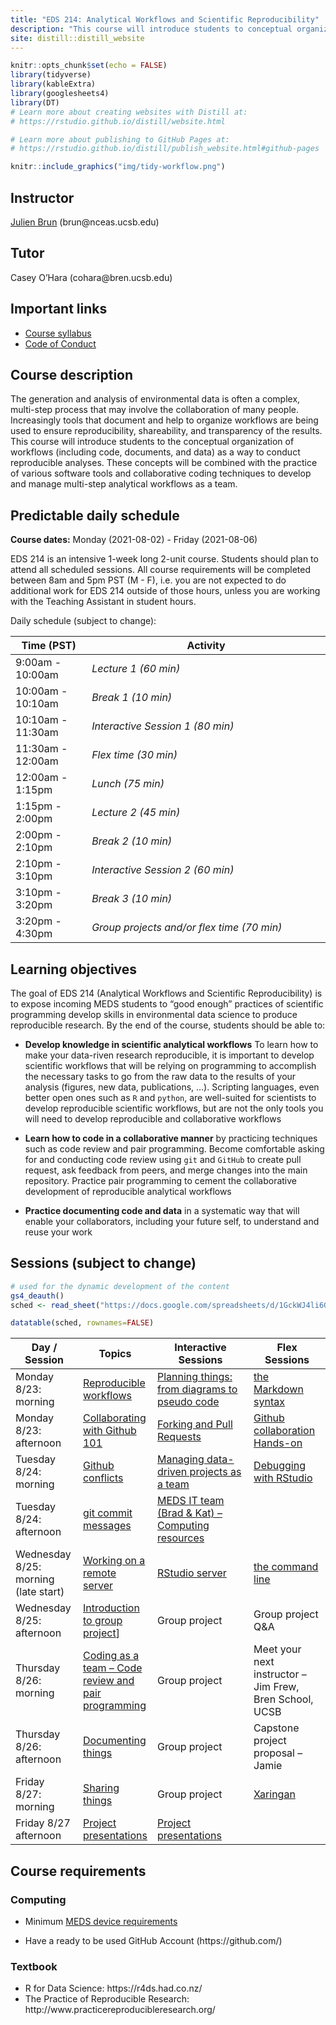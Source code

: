 ```yaml
---
title: "EDS 214: Analytical Workflows and Scientific Reproducibility"
description: "This course will introduce students to conceptual organization of workflows as a way to conduct reproducible analyses"
site: distill::distill_website
---
```


```r
knitr::opts_chunk$set(echo = FALSE)
library(tidyverse)
library(kableExtra)
library(googlesheets4)
library(DT)
# Learn more about creating websites with Distill at:
# https://rstudio.github.io/distill/website.html

# Learn more about publishing to GitHub Pages at:
# https://rstudio.github.io/distill/publish_website.html#github-pages

```

```r

knitr::include_graphics("img/tidy-workflow.png")
```
## Instructor

[Julien Brun](https://brunj7.github.io/about.html) (brun\@nceas.ucsb.edu)

## Tutor

Casey O'Hara (cohara\@bren.ucsb.edu)

## Important links

-   [Course syllabus](https://bren.ucsb.edu/courses/eds-214)
-   [Code of Conduct](code_of_conduct.html)

## Course description

The generation and analysis of environmental data is often a complex, multi-step process that may involve the collaboration of many people. Increasingly tools that document and help to organize workflows are being used to ensure reproducibility, shareability, and transparency of the results. This course will introduce students to the conceptual organization of workflows (including code, documents, and data) as a way to conduct reproducible analyses. These concepts will be combined with the practice of various software tools and collaborative coding techniques to develop and manage multi-step analytical workflows as a team.


## Predictable daily schedule

**Course dates:** Monday (2021-08-02) - Friday (2021-08-06)

EDS 214 is an intensive 1-week long 2-unit course. Students should plan to attend all scheduled sessions. All course requirements will be completed between 8am and 5pm PST (M - F), i.e. you are not expected to do additional work for EDS 214 outside of those hours, unless you are working with the Teaching Assistant in student hours.

Daily schedule (subject to change):

|  **Time (PST)**   |        **Activity**                                       |
|-------------------|-----------------------------------------------------------|
| 9:00am - 10:00am  | *Lecture 1 (60 min)*                                      |
| 10:00am - 10:10am | *Break 1 (10 min)*                                        |
| 10:10am - 11:30am | *Interactive Session 1 (80 min)*                          |
| 11:30am - 12:00am | *Flex time (30 min)*                                      |
| 12:00am - 1:15pm  | *Lunch (75 min)*                                          |
| 1:15pm - 2:00pm   | *Lecture 2 (45 min)*                                      |
| 2:00pm - 2:10pm   | *Break 2 (10 min)*                                        |
| 2:10pm - 3:10pm   | *Interactive Session 2 (60 min)*                          |
| 3:10pm - 3:20pm   | *Break 3 (10 min)*                                        |
| 3:20pm - 4:30pm   | *Group projects and/or flex time (70 min)*                |


## Learning objectives

The goal of EDS 214 (Analytical Workflows and Scientific Reproducibility) is to expose incoming MEDS students to "good enough" practices of scientific programming develop skills in environmental data science to produce reproducible research. By the end of the course, students should be able to: 

-   **Develop knowledge in scientific analytical workflows** To learn how to make your data-riven research reproducible, it is important to develop scientific workflows that will be relying on programming to accomplish the necessary tasks to go from the raw data to the results  of your analysis (figures, new data, publications, ...). Scripting languages, even better open ones such as `R` and `python`, are well-suited for scientists to develop reproducible scientific workflows, but are not the only tools you will need to develop reproducible and collaborative workflows

-   **Learn how to code in a collaborative manner** by practicing techniques such as code review and pair programming. Become comfortable asking for and conducting code review using `git` and `GitHub` to create pull request, ask feedback from peers, and merge changes into the main repository. Practice pair programming to cement the collaborative development of reproducible analytical workflows

-   **Practice documenting code and data** in a systematic way that will enable your collaborators, including your future self, to understand and reuse your work



## Sessions (subject to change)

```r
# used for the dynamic development of the content
gs4_deauth()
sched <- read_sheet("https://docs.google.com/spreadsheets/d/1GckWJ4li6G2AyCjS8MrQSN6znym27aO9IPujdWfHc14/edit#gid=0")

datatable(sched, rownames=FALSE)

```

| Day / Session	| Topics |	Interactive Sessions |	Flex Sessions |
|--------------|--------|-----------------------|----------------|
| Monday 8/23: morning | [Reproducible workflows](https://docs.google.com/presentation/d/e/2PACX-1vRO81O7IJeTHihyMu6yXTsHhWozBbTWWVHy9YJ2ytilrOBji24dzhDTMilQc0hna9prfXLlsLnafa1B/pub?start=false&loop=false&delayms=60000&slide=id.p) | [Planning things: from diagrams to pseudo code](https://brunj7.github.io/EDS-214-analytical-workflows/day_1.html#planing-things) | [the Markdown syntax](https://brunj7.github.io/EDS-214-analytical-workflows/day_1.html#flex-session) |
| Monday 8/23: afternoon | [Collaborating with Github 101](https://brunj7.github.io/EDS-214-analytical-workflows/day_1.html#coding-together-managing-scripts) | [Forking and Pull Requests](https://brunj7.github.io/EDS-214-analytical-workflows/day_1.html#collaborating-through-forking) | [Github collaboration Hands-on](https://brunj7.github.io/EDS-214-analytical-workflows/day_1.html#hands-on-1) |
| Tuesday 8/24: morning | [Github conflicts](https://brunj7.github.io/EDS-214-analytical-workflows/day2-git-collaboration-conflicts.html) |	[Managing data-driven projects as a team](https://brunj7.github.io/EDS-214-analytical-workflows/day2-projects_team.html)  | [Debugging with RStudio](https://brunj7.github.io/EDS-214-analytical-workflows/rstudio_debugging.html) |
| Tuesday 8/24: afternoon	| [git commit messages](https://brunj7.github.io/EDS-214-analytical-workflows/day2-github_commit_messages.html) |	[MEDS IT team (Brad & Kat) -- Computing resources](https://ucsb.app.box.com/notes/850504913040?s=zzy77gwmmil94a5k1seuttzz12urlyvp) |
| Wednesday 8/25: morning (late start) | [Working on a remote server](https://brunj7.github.io/EDS-214-analytical-workflows/day3-remote_server.html) |	[RStudio server](https://brunj7.github.io/EDS-214-analytical-workflows/day3-remote_server.html#rstudio-server) | [the command line](https://brunj7.github.io/EDS-214-analytical-workflows/day3-remote_server.html#command-line) |
| Wednesday 8/25: afternoon |	[Introduction to group project](https://brunj7.github.io/EDS-214-analytical-workflows/group_project.html)] |	Group project	| Group project Q&A |
| Thursday 8/26: morning | [Coding as a team -- Code review and pair programming](https://brunj7.github.io/EDS-214-analytical-workflows/day_4.html#coding-as-a-team) |	Group project	| Meet your next instructor  --  Jim Frew,  Bren School, UCSB |
| Thursday 8/26: afternoon |	[Documenting things](https://brunj7.github.io/EDS-214-analytical-workflows/day4-documenting.html) |	Group project |	Capstone project proposal --  Jamie |
| Friday 8/27: morning	| [Sharing things](https://brunj7.github.io/EDS-214-analytical-workflows/day_5.html#scientific-products)	| Group project	| [Xaringan](https://brunj7.github.io/EDS-214-analytical-workflows/day_5.html#xaringan) |
| Friday 8/27 afternoon	| [Project presentations](https://brunj7.github.io/EDS-214-analytical-workflows/day_5.html#group-projects)	| [Project presentations](https://brunj7.github.io/EDS-214-analytical-workflows/day_5.html#group-projects) | 

## Course requirements

### Computing

- Minimum [MEDS device requirements](https://ucsb-meds.github.io/computer_reqs.html)

- Have a ready to be used GitHub Account (https://github.com/) 


### Textbook

- R for Data Science: https://r4ds.had.co.nz/
- The Practice of Reproducible Research: http://www.practicereproducibleresearch.org/



